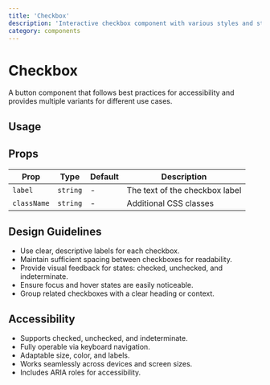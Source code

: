 ```yaml
---
title: 'Checkbox'
description: 'Interactive checkbox component with various styles and states.'
category: components
---
```


# Checkbox

A button component that follows best practices for accessibility and provides multiple variants for different use cases.

## Usage

<ComponentPreview name='checkbox' />


## Props

| Prop        | Type                                                         | Default     | Description                                                |
| ----------- | ------------------------------------------------------------ | ----------- | ---------------------------------------------------------- |
| `label`     | `string`                                                     | -           | The text of the checkbox label                            |
| `className` | `string`                                                     | -           | Additional CSS classes                                     |

## Design Guidelines

- Use clear, descriptive labels for each checkbox.
- Maintain sufficient spacing between checkboxes for readability.
- Provide visual feedback for states: checked, unchecked, and indeterminate.
- Ensure focus and hover states are easily noticeable.
- Group related checkboxes with a clear heading or context.

## Accessibility

- Supports checked, unchecked, and indeterminate.
- Fully operable via keyboard navigation.
- Adaptable size, color, and labels.
- Works seamlessly across devices and screen sizes.
- Includes ARIA roles for accessibility.

